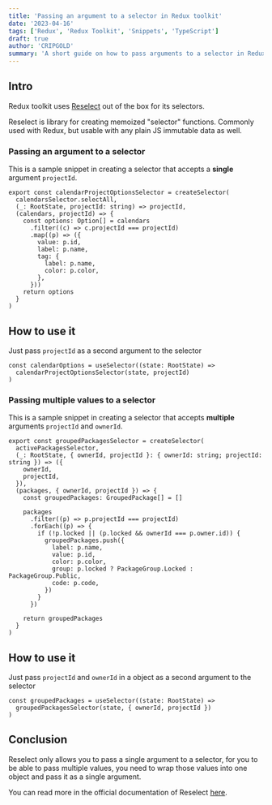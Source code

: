 ```yaml
---
title: 'Passing an argument to a selector in Redux toolkit'
date: '2023-04-16'
tags: ['Redux', 'Redux Toolkit', 'Snippets', 'TypeScript']
draft: true
author: 'CRIPGOLD'
summary: 'A short guide on how to pass arguments to a selector in Redux toolkit.'
---
```


## Intro

Redux toolkit uses [Reselect](https://github.com/reduxjs/reselect#redux-toolkit) out of the box for its selectors.

Reselect is library for creating memoized "selector" functions. Commonly used with Redux, but usable with any plain JS immutable data as well.

### Passing an argument to a selector

This is a sample snippet in creating a selector that accepts a **single** argument `projectId`.

```tsx
export const calendarProjectOptionsSelector = createSelector(
  calendarsSelector.selectAll,
  (_: RootState, projectId: string) => projectId,
  (calendars, projectId) => {
    const options: Option[] = calendars
      .filter((c) => c.projectId === projectId)
      .map((p) => ({
        value: p.id,
        label: p.name,
        tag: {
          label: p.name,
          color: p.color,
        },
      }))
    return options
  }
)
```

## How to use it

Just pass `projectId` as a second argument to the selector

```tsx
const calendarOptions = useSelector((state: RootState) =>
  calendarProjectOptionsSelector(state, projectId)
)
```

### Passing multiple values to a selector

This is a sample snippet in creating a selector that accepts **multiple** arguments `projectId` and `ownerId`.

```tsx
export const groupedPackagesSelector = createSelector(
  activePackagesSelector,
  (_: RootState, { ownerId, projectId }: { ownerId: string; projectId: string }) => ({
    ownerId,
    projectId,
  }),
  (packages, { ownerId, projectId }) => {
    const groupedPackages: GroupedPackage[] = []

    packages
      .filter((p) => p.projectId === projectId)
      .forEach((p) => {
        if (!p.locked || (p.locked && ownerId === p.owner.id)) {
          groupedPackages.push({
            label: p.name,
            value: p.id,
            color: p.color,
            group: p.locked ? PackageGroup.Locked : PackageGroup.Public,
            code: p.code,
          })
        }
      })

    return groupedPackages
  }
)
```

## How to use it

Just pass `projectId` and `ownerId` in a object as a second argument to the selector

```tsx
const groupedPackages = useSelector((state: RootState) =>
  groupedPackagesSelector(state, { ownerId, projectId })
)
```

## Conclusion

Reselect only allows you to pass a single argument to a selector, for you to be able to pass multiple values, you need to wrap those values into one object and pass it as a single argument.

You can read more in the official documentation of Reselect [here](https://github.com/reduxjs/reselect#q-how-do-i-create-a-selector-that-takes-an-argument).
